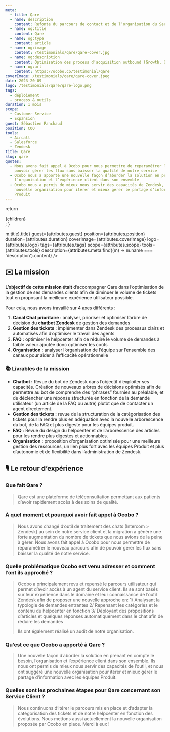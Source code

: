 ```yaml
---
meta:
  - title: Qare
  - name: description
    content: Refonte du parcours de contact et de l’organisation du Service Client
  - name: og:title
    content: Qare
  - name: og:type
    content: article
  - name: og:image
    content: /testimonials/qare/qare-cover.jpg
  - name: og:description
    content: Optimisation des process d’acquisition outbound (Growth, Demande et Découverte)
  - name: og:url
    content: https://ocobo.co/testimonial/qare
coverImage: /testimonials/qare/qare-cover.jpeg
date: 2023-20-09
logo: /testimonials/qare/qare-logo.png
tags:
  - déploiement
  - process & outils
duration: 1 mois
scope:
  - Customer Service
  - Expansion
guest: Sébastien Panchaud
position: COO
tools:
  - Aircall
  - Salesforce
  - Zendesk
title: Qare
slug: qare
quotes:
  - Nous avons fait appel à Ocobo pour nous permettre de reparamétrer le nouveau parcours afin de
    pouvoir gérer les flux sans baisser la qualité de notre service
  - Ocobo nous a apporté une nouvelle façon d’aborder la solution en prenant en compte le besoin,
    l’organisation et l’expérience client dans son ensemble
  - Ocobo nous a permis de mieux nous servir des capacités de Zendesk, et nous ont suggéré une
    nouvelle organisation pour itérer et mieux gérer le partage d’information avec les équipes
    Produit
---
```



  return <div className="grid-cols-12 gap-4 desktop:grid">{children}</div>;
}

<div className="col-span-12">
  <TestimonialHeader
    title={attributes.meta.find((m) => m.title).title}
    guest={attributes.guest}
    position={attributes.position}
    duration={attributes.duration}
    coverImage={attributes.coverImage}
    logo={attributes.logo}
    tags={attributes.tags}
    scope={attributes.scope}
    tools={attributes.tools}
    description={attributes.meta.find((m) => m.name === 'description').content}
  />
</div>

<div className="prose col-span-6">

## ✉️ La mission

**L’objectif de cette mission était** d’accompagner Qare dans l’optimisation de la gestion de ses
demandes clients afin de diminuer le volume de tickets tout en proposant la meilleure expérience
utilisateur possible.

Pour cela, nous avons travaillé sur 4 axes différents :

1. **Canal Chat prioritaire** : analyser, prioriser et optimiser l’arbre de décision du **chatbot
   Zendesk** de gestion des demandes
2. **Gestion des tickets** : implémenter dans Zendesk des processus clairs et automatisés afin
   d’optimiser le travail des agents
3. **FAQ** : optimiser le helpcenter afin de réduire le volume de demandes à faible valeur ajoutée
   donc optimiser les coûts
4. **Organisation** : analyser l’organisation de l’équipe sur l’ensemble des canaux pour aider à
   l’efficacité opérationnelle

 <Callout>

### 📚 Livrables de la mission

- **Chatbot :** Revue du bot de Zendesk dans l’objectif d’exploiter ses capacités. Création de
  nouveaux arbres de décisions optimisés afin de permettre au bot de comprendre des “phrases”
  fournies au préalable, et de déclencher une réponse structurée en fonction de la demande
  utilisateur (un article de la FAQ ou autre) plutôt que de contacter un agent directement.
- **Gestion des tickets :** revue de la structuration de la catégorisation des tickets pour la
  rendre plus en adéquation avec la nouvelle arborescence du bot, de la FAQ et plus digeste pour les
  équipes produit.
- **FAQ** : Revue du design du helpcenter et de l’arborescence des articles pour les rendre plus
  digestes et actionnables.
- **Organisation** : proposition d’organisation optimisée pour une meilleure gestion des ressources,
  un lien plus fort avec les équipes Produit et plus d’autonomie et de flexibilité dans
  l’administration de Zendesk.

</Callout>

</div>

<div className="col-span-1" />
<div className="prose col-span-5">

## 🎙️ Le retour d’expérience

### Que fait Qare ?

> Qare est une plateforme de téléconsultation permettant aux patients d’avoir rapidement accès à des
> soins de qualité.

### À quel moment et pourquoi avoir fait appel à Ocobo ?

> Nous avons changé d’outil de traitement des chats (Intercom > Zendesk) au sein de notre service
> client et la migration a généré une forte augmentation du nombre de tickets que nous avions de la
> peine à gérer. Nous avons fait appel à Ocobo pour nous permettre de reparamétrer le nouveau
> parcours afin de pouvoir gérer les flux sans baisser la qualité de notre service.

### Quelle problématique Ocobo est venu adresser et comment l’ont ils approché ?

> Ocobo a principalement revu et repensé le parcours utilisateur qui permet d’avoir accès à un agent
> du service client. Ils se sont basés sur leur expérience dans le domaine et leur connaissance de
> l’outil Zendesk afin de proposer une nouvelle approche en: 1/ Analysant la typologie de demandes
> entrantes 2/ Repensant les catégories et le contenu du helpcenter en fonction 3/ Déployant des
> propositions d’articles et quelques réponses automatiquement dans le chat afin de réduire les
> demandes
>
> Ils ont également réalisé un audit de notre organisation.

### Qu’est ce que Ocobo a apporté à Qare ?

> Une nouvelle façon d’aborder la solution en prenant en compte le besoin, l’organisation et
> l’expérience client dans son ensemble. Ils nous ont permis de mieux nous servir des capacités de
> l’outil, et nous ont suggéré une nouvelle organisation pour itérer et mieux gérer le partage
> d’information avec les équipes Produit.

### Quelles sont les prochaines étapes pour Qare concernant son Service Client ?

> Nous continuons d’itérer le parcours mis en place et d’adapter la catégorisation des tickets et de
> notre helpcenter en fonction des évolutions. Nous mettons aussi actuellement la nouvelle
> organisation proposée par Ocobo en place. Merci à eux !

</div>
